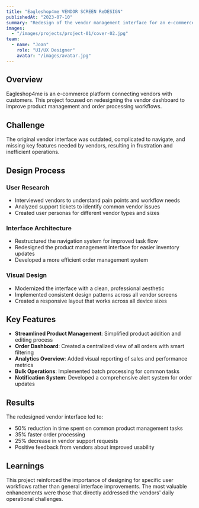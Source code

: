 ```yaml
---
title: "Eagleshop4me VENDOR SCREEN ReDESIGN"
publishedAt: "2023-07-10"
summary: "Redesign of the vendor management interface for an e-commerce platform, improving workflow efficiency and usability."
images:
  - "/images/projects/project-01/cover-02.jpg"
team:
  - name: "Joan"
    role: "UI/UX Designer"
    avatar: "/images/avatar.jpg"
---
```


## Overview

Eagleshop4me is an e-commerce platform connecting vendors with customers. This project focused on redesigning the vendor dashboard to improve product management and order processing workflows.

## Challenge

The original vendor interface was outdated, complicated to navigate, and missing key features needed by vendors, resulting in frustration and inefficient operations.

## Design Process

### User Research
- Interviewed vendors to understand pain points and workflow needs
- Analyzed support tickets to identify common vendor issues
- Created user personas for different vendor types and sizes

### Interface Architecture
- Restructured the navigation system for improved task flow
- Redesigned the product management interface for easier inventory updates
- Developed a more efficient order management system

### Visual Design
- Modernized the interface with a clean, professional aesthetic
- Implemented consistent design patterns across all vendor screens
- Created a responsive layout that works across all device sizes

## Key Features

- **Streamlined Product Management**: Simplified product addition and editing process
- **Order Dashboard**: Created a centralized view of all orders with smart filtering
- **Analytics Overview**: Added visual reporting of sales and performance metrics
- **Bulk Operations**: Implemented batch processing for common tasks
- **Notification System**: Developed a comprehensive alert system for order updates

## Results

The redesigned vendor interface led to:
- 50% reduction in time spent on common product management tasks
- 35% faster order processing
- 25% decrease in vendor support requests
- Positive feedback from vendors about improved usability

## Learnings

This project reinforced the importance of designing for specific user workflows rather than general interface improvements. The most valuable enhancements were those that directly addressed the vendors' daily operational challenges.